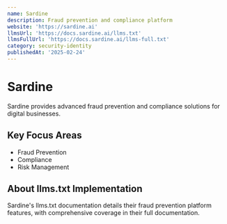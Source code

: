 ```yaml
---
name: Sardine
description: Fraud prevention and compliance platform
website: 'https://sardine.ai'
llmsUrl: 'https://docs.sardine.ai/llms.txt'
llmsFullUrl: 'https://docs.sardine.ai/llms-full.txt'
category: security-identity
publishedAt: '2025-02-24'
---
```


# Sardine

Sardine provides advanced fraud prevention and compliance solutions for digital businesses.

## Key Focus Areas

- Fraud Prevention
- Compliance
- Risk Management

## About llms.txt Implementation

Sardine's llms.txt documentation details their fraud prevention platform features, with comprehensive coverage in their full documentation.
